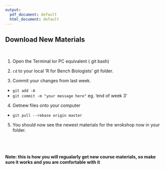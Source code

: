 ```yaml
---
output:
  pdf_document: default
  html_document: default
---
```


## Download New Materials

<br> 

1. Open the Terminal lor PC equivalent ( git bash) 

2. `cd` to your local 'R for Bench Biologists' git folder. 

3. Commit your changes from last week. 
  - `git add -A`
  - `git commit -m "your message here"`  eg. 'end of week 3' 
  
4. Getnew files onto your computer 
  - `git pull --rebase origin master` 
  
5. You should now see the newest materials for the wrokshop now in your folder. 

<br> 
<br> 

#### Note: this is how you will regualarly get new course materials, so make sure it works and you are comfortable with it 


